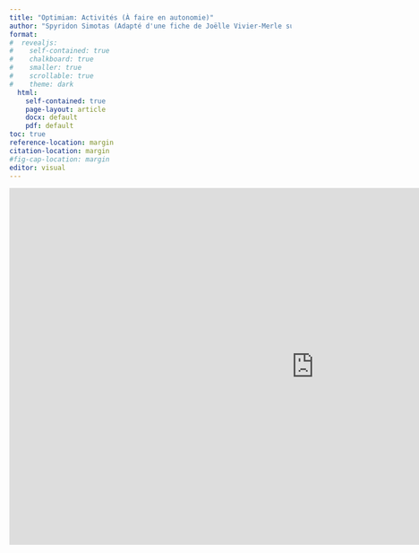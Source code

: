 ```yaml
---
title: "Optimiam: Activités (À faire en autonomie)"
author: "Spyridon Simotas (Adapté d'une fiche de Joëlle Vivier-Merle sur RFI)"
format: 
#  revealjs: 
#    self-contained: true
#    chalkboard: true
#    smaller: true
#    scrollable: true
#    theme: dark
  html: 
    self-contained: true
    page-layout: article
    docx: default
    pdf: default
toc: true
reference-location: margin
citation-location: margin
#fig-cap-location: margin
editor: visual  
---
```




<iframe src="https://virginia.h5p.com/content/1291772986362818398/embed" aria-label="OptiMiam" width="1088" height="637" frameborder="0" allowfullscreen="allowfullscreen" allow="autoplay *; geolocation *; microphone *; camera *; midi *; encrypted-media *"></iframe><script src="https://virginia.h5p.com/js/h5p-resizer.js" charset="UTF-8"></script>